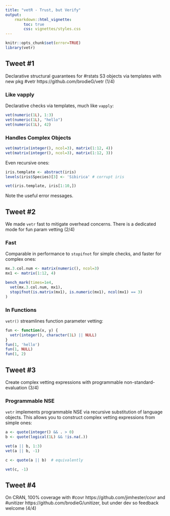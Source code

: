 ```yaml
---
title: "vetR - Trust, but Verify"
output:
    rmarkdown::html_vignette:
        toc: true
        css: vignettes/styles.css
---
```


```r
knitr::opts_chunk$set(error=TRUE)
library(vetr)
```

## Tweet #1

Declarative structural guarantees for #rstats S3 objects via templates with new
pkg #vetr https://github.com/brodieG/vetr (1/4)

### Like vapply

Declarative checks via templates, much like `vapply`:

```r
vet(numeric(1L), 1:3)
vet(numeric(1L), "hello")
vet(numeric(1L), 42)
```

### Handles Complex Objects

```r
vet(matrix(integer(), ncol=3), matrix(1:12, 4))
vet(matrix(integer(), ncol=3), matrix(1:12, 3))
```

Even recursive ones:

```r
iris.template <- abstract(iris)
levels(iris$Species)[3] <- 'Sibirica' # corrupt iris
```
```r
vet(iris.template, iris[1:10,])
```

Note the useful error messages.

## Tweet #2

We made `vetr` fast to mitigate overhead concerns. There is a
dedicated mode for fun param vetting (2/4)

### Fast

Comparable in performance to `stopifnot` for simple checks, and faster for
complex ones:

```r
mx.3.col.num <- matrix(numeric(), ncol=3)
mx1 <- matrix(1:12, 4)

bench_mark(times=1e4,
  vet(mx.3.col.num, mx1),
  stopifnot(is.matrix(mx1), is.numeric(mx1), ncol(mx1) == 3)
)
```

### In Functions

`vetr()` streamlines function parameter vetting:

```r
fun <- function(x, y) {
  vetr(integer(), character(1L) || NULL)
}
fun(1, 'hello')
fun(1, NULL)
fun(1, 2)
```

## Tweet #3

Create complex vetting expressions with programmable non-standard-evaluation
(3/4)

### Programmable NSE

`vetr` implements programmable NSE via recursive substitution of language
objects.  This allows you to construct complex vetting expressions from simple
ones:

```r
a <- quote(integer() && . > 0)
b <- quote(logical(1L) && !is.na(.))
```
```r
vet(a || b, 1:3)
vet(a || b, -1)
```
```r
c <- quote(a || b)  # equivalently
```
```r
vet(c, -1)
```

## Tweet #4

On CRAN, 100% coverage with #covr https://github.com/jimhester/covr 
and #unitizer https://github.com/brodieG/unitizer, but under dev so feedback
welcome (4/4)


